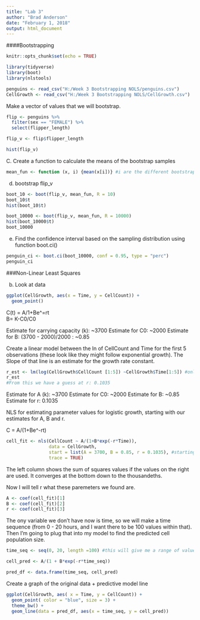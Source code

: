 ```yaml
---
title: "Lab 3"
author: "Brad Anderson"
date: "February 1, 2018"
output: html_document
---
```

####Bootstrapping

```r
knitr::opts_chunk$set(echo = TRUE)
```

```r

library(tidyverse)
library(boot)
library(nlstools)

penguins <- read_csv("H:/Week 3 Bootstrapping NOLS/penguins.csv")
CellGrowth <- read_csv("H:/Week 3 Bootstrapping NOLS/CellGrowth.csv")

```

Make a vector of values that we will bootstrap.
```r

flip <- penguins %>%
  filter(sex == "FEMALE") %>%
  select(flipper_length)

flip_v <- flip$flipper_length

hist(flip_v)

```

C. Create a function to calculate the means of the bootstrap samples

```r

mean_fun <- function (x, i) {mean(x[i])} #i are the different bootstrap samples

```

d. bootstrap flip_v

```r

boot_10 <- boot(flip_v, mean_fun, R = 10)
boot_10$t
hist(boot_10$t)
```

```r
boot_10000 <- boot(flip_v, mean_fun, R = 10000)
hist(boot_10000$t)
boot_10000
```

e. Find the confidence interval based on the sampling distribution using function boot.ci()

```r

penguin_ci <- boot.ci(boot_10000, conf = 0.95, type = "perc")
penguin_ci

```

###Non-Linear Least Squares

b. Look at data
```r

ggplot(CellGrowth, aes(x = Time, y = CellCount)) +
  geom_point()
```

C(t) = A/1+Be^=rt  
B= K-C0/C0

Estimate for carrying capacity (k): ~3700
Estimate for C0: ~2000 
Estimate for B: (3700 - 2000)/2000 : ~0.85

Create a linear model between the ln of CellCount and Time for the first 5 observations (these look like they might follow exponential growth). The Slope of that line is an estimate for the growth rate constant.

```r

r_est <- lm(log(CellGrowth$CellCount [1:5]) ~CellGrowth$Time[1:5]) #only using observations 1-5
r_est
#From this we have a guess at r: 0.1035
```
Estimate for A (k): ~3700
Estimate for C0: ~2000 
Estimate for B: ~0.85
Estimate for r: 0.1035

NLS for estimating parameter values for logistic growth, starting with our estimates for A, B and r.

C = A/(1+Be^-rt)

```r

cell_fit <- nls(CellCount ~ A/(1+B*exp(-r*Time)), 
                data = CellGrowth,
                start = list(A = 3700, B = 0.85, r = 0.1035), #starting values
                trace = TRUE)

```
The left column shows the sum of squares values if the values on the right are used. It converges at the bottom down to the thousandeths. 

Now I will tell r what these paremeters we found are.
```r
A <- coef(cell_fit)[1]
B <- coef(cell_fit)[2]
r <- coef(cell_fit)[3]
```

The ony variable we don't have now is time, so we will make a time sequence (from 0 - 20 hours, and I want there to be 100 values within that). Then I'm going to plug that into my model to find the predicted cell population size.

```r

time_seq <- seq(0, 20, length =100) #this will give me a range of values from 0 to 20 with 100 values evenly spaced

cell_pred <- A/(1 + B*exp(-r*time_seq))

pred_df <- data.frame(time_seq, cell_pred)
```

Create a graph of the original data + predictive model line

```r

ggplot(CellGrowth, aes( x = Time, y = CellCount)) +
  geom_point( color = "blue", size = 3) +
  theme_bw() +
  geom_line(data = pred_df, aes(x = time_seq, y = cell_pred))
```

